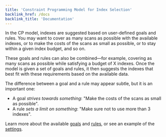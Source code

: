```yaml
---
title: 'Constraint Programming Model for Index Selection'
backlink_href: /docs
backlink_title: 'Documentation'
---
```


In the CP model, indexes are suggested based on user-defined goals and rules. You may want to cover as many scans as possible with the available indexes, or to make the costs of the scans as small as possible, or to stay within a given index budget, and so on.

These goals and rules can also be combined—for example, covering as many scans as possible while satisfying a budget of X indexes. Once the model is given a set of goals and rules, it then suggests the indexes that best fit with these requirements based on the available data.

The difference between a goal and a rule may appear subtle, but it is an important one:
- A goal *strives towards something*: "Make the costs of the scans as small as possible".
- A rule *sets a limit on something*: "Make sure not to use more than 3 indexes".

Learn more about the available [goals](/docs/indexing-engine/cp-model/goals) and [rules](/docs/indexing-engine/cp-model/rules), or see an example of the [settings](/docs/indexing-engine/cp-model/settings).

<!-- TODO: Reword this page so it talks a bit more about the Index Write Overhead / Read Performance competing objectives (possibly with diagram), and also clarify predefined configs vs custom config -->
